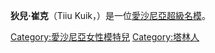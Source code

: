 {{BLP unsourced|time=2020-07-07T23:41:30+00:00}}
{{Infobox Model
| name          = 狄兒·崔克<br>Tiiu Kuik
| image         = Tiiu Kuik.jpg
| imagesize     = 
| caption       = 2007年9月8日，狄兒·崔克於 Mercedes-Benz 時裝週<br>攝影師：Christopher Peterson
| birthname     =
| birthdate     = {{birth date and age|1987|3|16}}
| location      = {{flag|愛沙尼亞蘇維埃社會主義共和國}}[[塔林|塔林]]
| deathdate     = 
| deathplace    = 
| height        = {{Height|ft=6|in=1}}
| weight        = 
| haircolor     = 棕色
| eyecolor      = 綠色
| measurements  = 33.5-23.5-35.5 (US)<br>85-60-90 (EU)
| dress size    = 
| shoesize      = 9 (US); 41 (EU)
| agency        =
| alias(es)     = 
| spouse        = 
| homepage      = 
}}
'''狄兒·崔克'''（Tiiu Kuik，{{bd|1987年|3月16日}}）是一位[[愛沙尼亞|愛沙尼亞]][[超級名模|超級名模]]。

{{estonia-bio-stub}}
{{DEFAULTSORT:Kuik, Tiiu}}
[[Category:愛沙尼亞女性模特兒|Category:愛沙尼亞女性模特兒]]
[[Category:塔林人|Category:塔林人]]